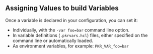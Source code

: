 ## Assigning Values to build Variables

Once a variable is declared in your configuration, you can set it:

- Individually, with the `-var foo=bar` command line option.
- In variable definitions (`.pkrvars.hcl`) files, either specified on the
  command line or automatically loaded.
- As environment variables, for example: `PKR_VAR_foo=bar`